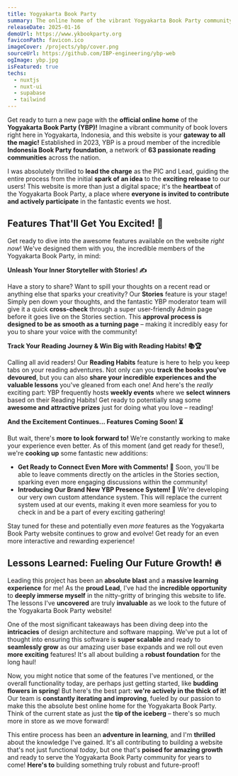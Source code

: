 ```yaml
---
title: Yogyakarta Book Party
summary: The online home of the vibrant Yogyakarta Book Party community!
releaseDate: 2025-01-16
demoUrl: https://www.ykbookparty.org
faviconPath: favicon.ico
imageCover: /projects/ybp/cover.png
sourceUrl: https://github.com/IBP-engineering/ybp-web
ogImage: ybp.jpg
isFeatured: true
techs:
  - nuxtjs
  - nuxt-ui
  - supabase
  - tailwind
---
```


Get ready to turn a new page with the **official online home** of the **Yogyakarta Book Party (YBP)!** Imagine a vibrant community of book lovers right here in Yogyakarta, Indonesia, and this website is your **gateway to all the magic!** Established in 2023, YBP is a proud member of the incredible **Indonesia Book Party foundation**, a network of **63 passionate reading communities** across the nation.

I was absolutely thrilled to **lead the charge** as the PIC and Lead, guiding the entire process from the initial **spark of an idea** to the **exciting release** to our users! This website is more than just a digital space; it's the **heartbeat** of the Yogyakarta Book Party, a place where **everyone is invited to contribute and actively participate** in the fantastic events we host.

## Features That'll Get You Excited! 🎉

Get ready to dive into the awesome features available on the website _right now_! We've designed them with you, the incredible members of the Yogyakarta Book Party, in mind:

**Unleash Your Inner Storyteller with Stories! ✍️**

Have a story to share? Want to spill your thoughts on a recent read or anything else that sparks your creativity? Our **Stories** feature is your stage! Simply pen down your thoughts, and the fantastic YBP moderator team will give it a quick **cross-check** through a super user-friendly Admin page before it goes live on the Stories section.
This **approval process is designed to be as smooth as a turning page** – making it incredibly easy for you to share your voice with the community!

**Track Your Reading Journey & Win Big with Reading Habits! 📚🏆**

Calling all avid readers! Our **Reading Habits** feature is here to help you keep tabs on your reading adventures. Not only can you **track the books you've devoured**, but you can also **share your incredible experiences and the valuable lessons** you've gleaned from each one! And here's the _really_ exciting part: YBP frequently hosts **weekly events** where we **select winners** based on their Reading Habits! Get ready to potentially snag some **awesome and attractive prizes** just for doing what you love – reading!

**And the Excitement Continues... Features Coming Soon! ⏳**

But wait, there's **more to look forward to!** We're constantly working to make your experience even better. As of this moment (and get ready for these!), we're **cooking up** some fantastic new additions:

- **Get Ready to Connect Even More with Comments! 💬** Soon, you'll be able to leave comments directly on the articles in the Stories section, sparking even more engaging discussions within the community!
- **Introducing Our Brand New YBP Presence System! 👋** We're developing our very own custom attendance system. This will replace the current system used at our events, making it even more seamless for you to check in and be a part of every exciting gathering!

Stay tuned for these and potentially even _more_ features as the Yogyakarta Book Party website continues to grow and evolve! Get ready for an even more interactive and rewarding experience!

## Lessons Learned: Fueling Our Future Growth! 🔥

Leading this project has been an **absolute blast** and a **massive learning experience** for me! As the **proud Lead**, I've had the **incredible opportunity** to **deeply immerse myself** in the nitty-gritty of bringing this website to life. The lessons I've **uncovered** are truly **invaluable** as we look to the future of the Yogyakarta Book Party website!

One of the most significant takeaways has been diving deep into the **intricacies** of design architecture and software mapping. We've put a lot of thought into ensuring this software is **super scalable** and ready to **seamlessly grow** as our amazing user base expands and we roll out even **more exciting** features! It's all about building a **robust foundation** for the long haul!

Now, you might notice that some of the features I've mentioned, or the overall functionality today, are perhaps just getting started, like **budding flowers in spring**! But here's the best part: **we're actively in the thick of it!** Our team is **constantly iterating and improving**, fueled by our passion to make this the absolute best online home for the Yogyakarta Book Party. Think of the current state as just the **tip of the iceberg** – there's so much more in store as we move forward!

This entire process has been an **adventure in learning**, and I'm **thrilled** about the knowledge I've gained. It's all contributing to building a website that's not just functional _today_, but one that's **poised for amazing growth** and ready to serve the Yogyakarta Book Party community for years to come! **Here's to** building something truly robust and future-proof!
